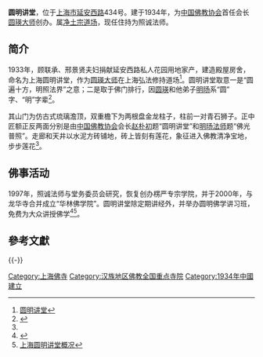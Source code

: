 '''圆明讲堂'''，位于[[上海市|上海市]][[延安西路_(上海)|延安西路]]434号。建于1934年，为[[中国佛教协会|中国佛教协会]]首任会长[[圆瑛大师|圆瑛大师]]创办。属[[淨土宗_(中國)|净土宗]][[道场|道场]]，现任住持为照诚法师。

==简介==
1933年，顾联承、邢景贤夫妇捐献延安西路私人花园用地家产，建造殿屋房舍，命名为上海圆明讲堂，作为[[釋圓瑛|圆瑛大师]]在上海弘法修持道场<ref>[http://www.globalbuddhist.net/ShiJieFoJiao/China/Temple/temple012.asp 圆明讲堂]{{dead link|date=2017年12月 |bot=InternetArchiveBot |fix-attempted=yes }}</ref>。圆明讲堂取意一是“圆遍十方，明照法界”之意；二是取于佛门排行，因[[釋圓瑛|圆瑛]]和他弟子[[明旸|明旸]]系“圆” 字、“明”字辈<ref name="a">{{Cite web |url=http://www.jinganlib.com/ja/htm/3-3-177.asp |title=圆瑛法师与圆明讲堂 |accessdate=2009-08-03 |archive-date=2019-05-15 |archive-url=https://web.archive.org/web/20190515065405/http://www.jinganlib.com/ja/htm/3-3-177.asp |dead-url=yes }}</ref>。

其山门为仿古式琉璃澹顶，双重檐下为两根盘金龙柱子，柱前一对青石狮子。正中匠额正反两面分别是由[[中国佛教协会|中国佛教协会]]会长[[赵朴初|赵朴初]]题“圆明讲堂”和[[明旸法师|明旸法师]]题“佛光普照”。走廊和天井以水泥方砖铺地，砖上皆刻有莲花，象征进入佛教清净宝地，步步莲花<ref name="a" />。

==佛事活动==
1997年，照诚法师与堂务委员会研究，恢复创办楞严专宗学院，并于2000年，与龙华寺合并成立“华林佛学院”。圆明讲堂除定期讲经外，并举办圆明佛学讲习班，免费为大众讲授佛学<ref>{{Cite web |url=http://www.fjnet.com/yw/tj/200412/t20041209_5428.htm |title=上海圆明讲堂建堂七十周年庆　举办七项纪念活动 |access-date=2009-08-03 |archive-date=2021-11-16 |archive-url=https://web.archive.org/web/20211116012219/http://www.fjnet.com/yw/tj/200412/t20041209_5428.htm |dead-url=no }}</ref><ref>[http://www.plm.org.cn/qikan/fayin/dharma/9509/199509037001.htm 上海圆明讲堂概况]{{dead link|date=2017年12月 |bot=InternetArchiveBot |fix-attempted=yes }}</ref>。

== 參考文獻 ==
{{Reflist|2}}

{{-}}
{{China-buddhism-temple}}

{{Coord|31.21959|121.43306|format=dms|display=title}}
[[Category:上海佛寺|Category:上海佛寺]]
[[Category:汉族地区佛教全国重点寺院|Category:汉族地区佛教全国重点寺院]]
[[Category:1934年中國建立|Category:1934年中國建立]]